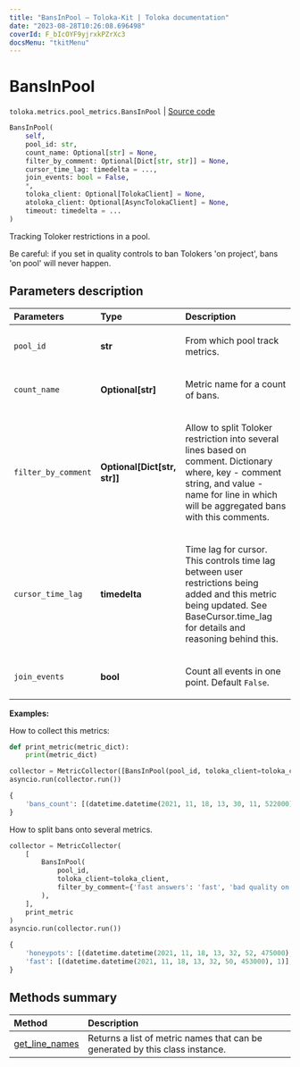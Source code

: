 ```yaml
---
title: "BansInPool — Toloka-Kit | Toloka documentation"
date: "2023-08-28T10:26:08.696498"
coverId: F_bIcOYF9yjrxkPZrXc3
docsMenu: "tkitMenu"
---
```


# BansInPool

`toloka.metrics.pool_metrics.BansInPool` | [Source code](https://github.com/Toloka/toloka-kit/blob/v1.2.1/src/metrics/pool_metrics.py#L449)

```python
BansInPool(
    self,
    pool_id: str,
    count_name: Optional[str] = None,
    filter_by_comment: Optional[Dict[str, str]] = None,
    cursor_time_lag: timedelta = ...,
    join_events: bool = False,
    *,
    toloka_client: Optional[TolokaClient] = None,
    atoloka_client: Optional[AsyncTolokaClient] = None,
    timeout: timedelta = ...
)
```

Tracking Toloker restrictions in a pool.

Be careful: if you set in quality controls to ban Tolokers 'on project', bans 'on pool' will never happen.

## Parameters description

| Parameters | Type | Description |
| :----------| :----| :-----------|
`pool_id`|**str**|<p>From which pool track metrics.</p>
`count_name`|**Optional\[str\]**|<p>Metric name for a count of bans.</p>
`filter_by_comment`|**Optional\[Dict\[str, str\]\]**|<p>Allow to split Toloker restriction into several lines based on comment. Dictionary where, key - comment string, and value - name for line in which will be aggregated bans with this comments.</p>
`cursor_time_lag`|**timedelta**|<p>Time lag for cursor. This controls time lag between user restrictions being added and this metric being updated. See BaseCursor.time_lag for details and reasoning behind this.</p>
`join_events`|**bool**|<p>Count all events in one point. Default `False`.</p>

**Examples:**

How to collect this metrics:

```python
def print_metric(metric_dict):
    print(metric_dict)

collector = MetricCollector([BansInPool(pool_id, toloka_client=toloka_client)], print_metric)
asyncio.run(collector.run())
```

```python
{
    'bans_count': [(datetime.datetime(2021, 11, 18, 13, 30, 11, 522000), 1)],
}
```

How to split bans onto several metrics.

```python
collector = MetricCollector(
    [
        BansInPool(
            pool_id,
            toloka_client=toloka_client,
            filter_by_comment={'fast answers': 'fast', 'bad quality on honeypots': 'honeypots'}
        ),
    ],
    print_metric
)
asyncio.run(collector.run())
```

```python
{
    'honeypots': [(datetime.datetime(2021, 11, 18, 13, 32, 52, 475000), 1)],
    'fast': [(datetime.datetime(2021, 11, 18, 13, 32, 50, 453000), 1)],
}
```

## Methods summary

| Method | Description |
| :------| :-----------|
[get_line_names](/docs/toloka-kit/reference/toloka.metrics.pool_metrics.BansInPool.get_line_names)| Returns a list of metric names that can be generated by this class instance.